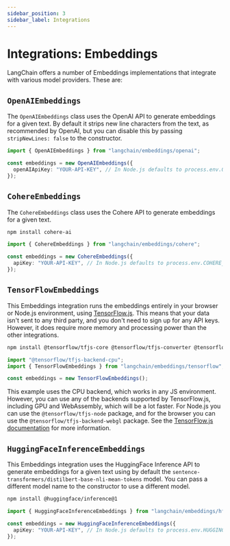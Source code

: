 ```yaml
---
sidebar_position: 3
sidebar_label: Integrations
---
```


# Integrations: Embeddings

LangChain offers a number of Embeddings implementations that integrate with various model providers. These are:

## `OpenAIEmbeddings`

The `OpenAIEmbeddings` class uses the OpenAI API to generate embeddings for a given text. By default it strips new line characters from the text, as recommended by OpenAI, but you can disable this by passing `stripNewLines: false` to the constructor.

```typescript
import { OpenAIEmbeddings } from "langchain/embeddings/openai";

const embeddings = new OpenAIEmbeddings({
  openAIApiKey: "YOUR-API-KEY", // In Node.js defaults to process.env.OPENAI_API_KEY
});
```

## `CohereEmbeddings`

The `CohereEmbeddings` class uses the Cohere API to generate embeddings for a given text.

```bash npm2yarn
npm install cohere-ai
```

```typescript
import { CohereEmbeddings } from "langchain/embeddings/cohere";

const embeddings = new CohereEmbeddings({
  apiKey: "YOUR-API-KEY", // In Node.js defaults to process.env.COHERE_API_KEY
});
```

## `TensorFlowEmbeddings`

This Embeddings integration runs the embeddings entirely in your browser or Node.js environment, using [TensorFlow.js](https://www.tensorflow.org/js). This means that your data isn't sent to any third party, and you don't need to sign up for any API keys. However, it does require more memory and processing power than the other integrations.

```bash npm2yarn
npm install @tensorflow/tfjs-core @tensorflow/tfjs-converter @tensorflow-models/universal-sentence-encoder @tensorflow/tfjs-backend-cpu
```

```typescript
import "@tensorflow/tfjs-backend-cpu";
import { TensorFlowEmbeddings } from "langchain/embeddings/tensorflow";

const embeddings = new TensorFlowEmbeddings();
```

This example uses the CPU backend, which works in any JS environment. However, you can use any of the backends supported by TensorFlow.js, including GPU and WebAssembly, which will be a lot faster. For Node.js you can use the `@tensorflow/tfjs-node` package, and for the browser you can use the `@tensorflow/tfjs-backend-webgl` package. See the [TensorFlow.js documentation](https://www.tensorflow.org/js/guide/platform_environment) for more information.

## `HuggingFaceInferenceEmbeddings`

This Embeddings integration uses the HuggingFace Inference API to generate embeddings for a given text using by default the `sentence-transformers/distilbert-base-nli-mean-tokens` model. You can pass a different model name to the constructor to use a different model.

```bash npm2yarn
npm install @huggingface/inference@1
```

```typescript
import { HuggingFaceInferenceEmbeddings } from "langchain/embeddings/hf";

const embeddings = new HuggingFaceInferenceEmbeddings({
  apiKey: "YOUR-API-KEY", // In Node.js defaults to process.env.HUGGINGFACEHUB_API_KEY
});
```
